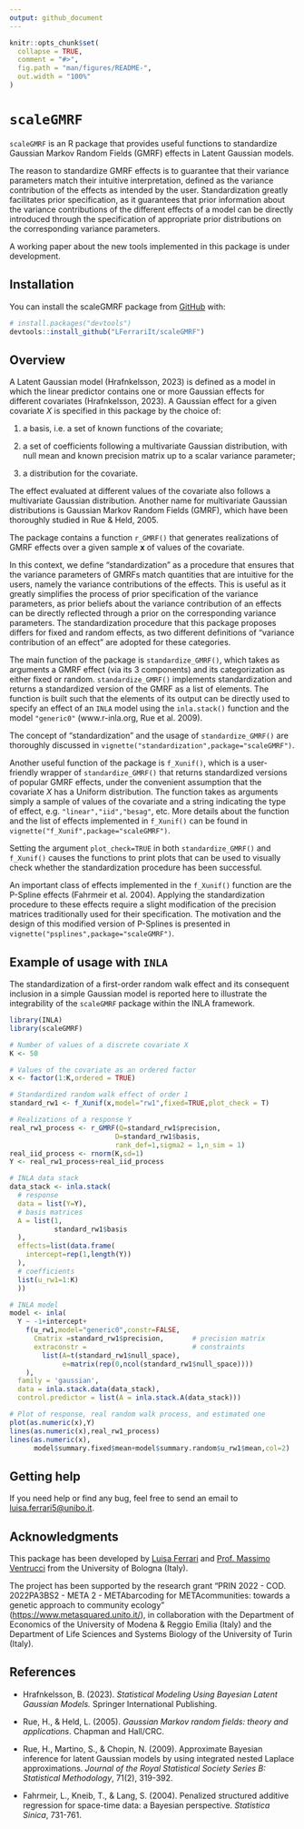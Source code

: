 ```yaml
---
output: github_document
---
```


<!-- README.md is generated from README.Rmd. Please edit that file -->

```r
knitr::opts_chunk$set(
  collapse = TRUE,
  comment = "#>",
  fig.path = "man/figures/README-",
  out.width = "100%"
)
```

# `scaleGMRF`

<!-- badges: start -->

<!-- badges: end -->

`scaleGMRF` is an R package that provides useful functions to standardize Gaussian Markov Random Fields (GMRF) effects in Latent Gaussian models.

The reason to standardize GMRF effects is to guarantee that their variance parameters match their intuitive interpretation, defined as the variance contribution of the effects as intended by the user. Standardization greatly facilitates prior specification, as it guarantees that prior information about the variance contributions of the different effects of a model can be directly introduced through the specification of appropriate prior distributions on the corresponding variance parameters.

A working paper about the new tools implemented in this package is under development.

## Installation

You can install the scaleGMRF package from [GitHub](https://github.com/) with:

``` r
# install.packages("devtools")
devtools::install_github("LFerrariIt/scaleGMRF")
```

## Overview

A Latent Gaussian model (Hrafnkelsson, 2023) is defined as a model in which the linear predictor contains one or more Gaussian effects for different covariates (Hrafnkelsson, 2023). A Gaussian effect for a given covariate $X$ is specified in this package by the choice of:

1.  a basis, i.e. a set of known functions of the covariate;

2.  a set of coefficients following a multivariate Gaussian distribution, with null mean and known precision matrix up to a scalar variance parameter;

3.  a distribution for the covariate.

The effect evaluated at different values of the covariate also follows a multivariate Gaussian distribution. Another name for multivariate Gaussian distributions is Gaussian Markov Random Fields (GMRF), which have been thoroughly studied in Rue & Held, 2005.

The package contains a function `r_GMRF()` that generates realizations of GMRF effects over a given sample **x** of values of the covariate.

In this context, we define "standardization" as a procedure that ensures that the variance parameters of GMRFs match quantities that are intuitive for the users, namely the variance contributions of the effects. This is useful as it greatly simplifies the process of prior specification of the variance parameters, as prior beliefs about the variance contribution of an effects can be directly reflected through a prior on the corresponding variance parameters. The standardization procedure that this package proposes differs for fixed and random effects, as two different definitions of "variance contribution of an effect" are adopted for these categories.

The main function of the package is `standardize_GMRF()`, which takes as arguments a GMRF effect (via its 3 components) and its categorization as either fixed or random. `standardize_GMRF()` implements standardization and returns a standardized version of the GMRF as a list of elements. The function is built such that the elements of its output can be directly used to specify an effect of an `INLA` model using the `inla.stack()` function and the model `"generic0"` (www.r-inla.org, Rue et al. 2009).

The concept of "standardization" and the usage of `standardize_GMRF()` are thoroughly discussed in `vignette("standardization",package="scaleGMRF")`.

Another useful function of the package is `f_Xunif()`, which is a user-friendly wrapper of `standardize_GMRF()` that returns standardized versions of popular GMRF effects, under the convenient assumption that the covariate $X$ has a Uniform distribution. The function takes as arguments simply a sample of values of the covariate and a string indicating the type of effect, e.g. `"linear","iid","besag"`, etc. More details about the function and the list of effects implemented in `f_Xunif()` can be found in `vignette("f_Xunif",package="scaleGMRF")`.

Setting the argument `plot_check=TRUE` in both `standardize_GMRF()` and `f_Xunif()` causes the functions to print plots that can be used to visually check whether the standardization procedure has been successful.

An important class of effects implemented in the `f_Xunif()` function are the P-Spline effects (Fahrmeir et al. 2004). Applying the standardization procedure to these effects require a slight modification of the precision matrices traditionally used for their specification. The motivation and the design of this modified version of P-Splines is presented in `vignette("psplines",package="scaleGMRF")`.

## Example of usage with `INLA`

The standardization of a first-order random walk effect and its consequent inclusion in a simple Gaussian model is reported here to illustrate the integrability of the `scaleGMRF` package within the INLA framework.

```r
library(INLA)
library(scaleGMRF)

# Number of values of a discrete covariate X
K <- 50

# Values of the covariate as an ordered factor
x <- factor(1:K,ordered = TRUE)

# Standardized random walk effect of order 1
standard_rw1 <- f_Xunif(x,model="rw1",fixed=TRUE,plot_check = T)

# Realizations of a response Y
real_rw1_process <- r_GMRF(Q=standard_rw1$precision,
                          D=standard_rw1$basis,
                          rank_def=1,sigma2 = 1,n_sim = 1)
real_iid_process <- rnorm(K,sd=1)
Y <- real_rw1_process+real_iid_process

# INLA data stack
data_stack <- inla.stack(
  # response
  data = list(Y=Y),
  # basis matrices
  A = list(1,
           standard_rw1$basis
  ),
  effects=list(data.frame(
    intercept=rep(1,length(Y))
  ),
  # coefficients
  list(u_rw1=1:K)
  ))

# INLA model
model <- inla(
  Y ~ -1+intercept+
    f(u_rw1,model="generic0",constr=FALSE,
      Cmatrix =standard_rw1$precision,       # precision matrix
      extraconstr =                          # constraints
        list(A=t(standard_rw1$null_space),   
             e=matrix(rep(0,ncol(standard_rw1$null_space))))
    ),
  family = 'gaussian',
  data = inla.stack.data(data_stack),
  control.predictor = list(A = inla.stack.A(data_stack)))

# Plot of response, real random walk process, and estimated one
plot(as.numeric(x),Y)
lines(as.numeric(x),real_rw1_process)
lines(as.numeric(x),
      model$summary.fixed$mean+model$summary.random$u_rw1$mean,col=2)
```

## Getting help

If you need help or find any bug, feel free to send an email to [luisa.ferrari5\@unibo.it](mailto:luisa.ferrari5@unibo.it){.email}.

## Acknowledgments

This package has been developed by [Luisa Ferrari](https://www.unibo.it/sitoweb/luisa.ferrari5/en) and [Prof. Massimo Ventrucci](https://www.unibo.it/sitoweb/massimo.ventrucci/en) from the University of Bologna (Italy).

The project has been supported by the research grant "PRIN 2022 - COD. 2022PA3BS2 - META 2 - METAbarcoding for METAcommunities: towards a genetic approach to community ecology" (<https://www.metasquared.unito.it/>), in collaboration with the Department of Economics of the University of Modena & Reggio Emilia (Italy) and the Department of Life Sciences and Systems Biology of the University of Turin (Italy).

## References

-   Hrafnkelsson, B. (2023). *Statistical Modeling Using Bayesian Latent Gaussian Models.* Springer International Publishing.

-   Rue, H., & Held, L. (2005). *Gaussian Markov random fields: theory and applications*. Chapman and Hall/CRC.

-   Rue, H., Martino, S., & Chopin, N. (2009). Approximate Bayesian inference for latent Gaussian models by using integrated nested Laplace approximations. *Journal of the Royal Statistical Society Series B: Statistical Methodology*, 71(2), 319-392.

-   Fahrmeir, L., Kneib, T., & Lang, S. (2004). Penalized structured additive regression for space-time data: a Bayesian perspective. *Statistica Sinica*, 731-761.
